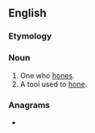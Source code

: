 {{also|Honer}}
==English==

===Etymology===
{{suffix|en|hone|er}}

===Noun===
{{en-noun}}

# One who [[hone]]s.
# A tool used to [[hone]].

===Anagrams===
* {{anagrams|en|Horne|Rhone|Rhône|heron|horne|rhone}}
